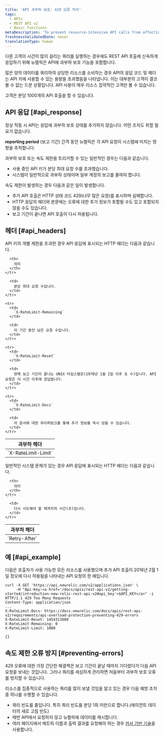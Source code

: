 ```yaml
---
title: 'API 과부하 보호: 429 오류 처리'
tags:
  - APIs
  - REST API v2
  - Basic functions
metaDescription: 'To prevent resource-intensive API calls from affecting other customers'' API calls, New Relic''s REST API includes overload protection.'
freshnessValidatedDate: never
translationType: human
---
```


다른 고객이 시간이 많이 걸리는 쿼리를 실행하는 경우에도 REST API 호출에 신속하게 응답하기 위해 뉴렐릭은 API에 과부하 보호 기능을 포함합니다.

많은 양의 데이터를 쿼리하여 상당한 리소스를 소비하는 경우 API의 응답 코드 및 헤더는 API 키에 사용할 수 있는 용량을 초과했음을 나타냅니다. 이는 대부분의 고객이 결코 볼 수 없는 드문 상황입니다. API 사용이 매우 리소스 집약적인 고객만 볼 수 있습니다.

고객은 분당 1000개의 API 호출을 할 수 있습니다.

## API 응답 [#api_response]

정상 작동 시 API는 응답에 과부하 보호 상태를 추가하지 않습니다. 어떤 조치도 취할 필요가 없습니다.

<DNT>**reporting period**</DNT> (보고 기간) 간격 동안 뉴렐릭은 각 API 요청이 시스템에 미치는 영향을 추적합니다.

과부하 보호 또는 속도 제한을 트리거할 수 있는 일반적인 경우는 다음과 같습니다.

* 사용 중인 API 키가 분당 최대 요청 수를 초과했습니다.
* 시스템이 일반적으로 과부하 상태이며 일부 계정의 보고를 줄여야 합니다.

속도 제한이 발생하는 경우 다음과 같은 일이 발생합니다.

* 추가 API 호출은 HTTP 상태 코드 429(너무 많은 요청)를 표시하며 실패합니다.
* HTTP 응답의 헤더와 본문에는 오류에 대한 추가 정보가 포함될 수도 있고 포함되지 않을 수도 있습니다.
* 보고 기간이 끝나면 API 호출이 다시 허용됩니다.

## 헤더 [#api_headers]

API 키의 개별 제한을 초과한 경우 API 응답에 표시되는 HTTP 헤더는 다음과 같습니다.

<table>
  <thead>
    <tr>
      <th>
        과부하 헤더
      </th>

      <th>
        의미
      </th>
    </tr>
  </thead>

  <tbody>
    <tr>
      <td>
        `X-RateLimit-Limit`
      </td>

      <td>
        분당 최대 요청 수입니다.
      </td>
    </tr>

    <tr>
      <td>
        `X-RateLimit-Remaining`
      </td>

      <td>
        이 기간 동안 남은 요청 수입니다.
      </td>
    </tr>

    <tr>
      <td>
        `X-RateLimit-Reset`
      </td>

      <td>
        현재 보고 기간이 끝나는 UNIX 타임스탬프(1970년 1월 1일 이후 초 수)입니다. API 요청은 이 시간 이후에 응답됩니다.
      </td>
    </tr>

    <tr>
      <td>
        `X-RateLimit-Docs`
      </td>

      <td>
        이 문서에 대한 하이퍼링크를 통해 추가 정보를 즉시 얻을 수 있습니다.
      </td>
    </tr>
  </tbody>
</table>

일반적인 시스템 문제가 있는 경우 API 응답에 표시되는 HTTP 헤더는 다음과 같습니다.

<table>
  <thead>
    <tr>
      <th style={{ width: "400px" }}>
        과부하 헤더
      </th>

      <th>
        의미
      </th>
    </tr>
  </thead>

  <tbody>
    <tr>
      <td id="overload-reset">
        `Retry-After`
      </td>

      <td>
        다시 시도해야 할 때까지의 시간(초)입니다.
      </td>
    </tr>
  </tbody>
</table>

## 예 [#api_example]

다음은 호출자가 사용 가능한 모든 리소스를 사용했으며 추가 API 호출이 2016년 2월 1일 정오에 다시 허용됨을 나타내는 API 요청의 한 예입니다.

```
curl -X GET 'https://api.newrelic.com/v2/applications.json' \
     -H "Api-Key:<a href='/docs/apis/rest-api-v2/getting-started/introduction-new-relic-rest-api-v2#api_key'>$API_KEY</a>" -i
HTTP/1.1 429 Too Many Requests
Content-Type: application/json
...
X-RateLimit-Docs: https://docs.newrelic.com/docs/apis/rest-api-v2/requirements/api-overload-protection-preventing-429-errors
X-RateLimit-Reset: 1454313600
X-RateLimit-Remaining: 0
X-RateLimit-Limit: 1000

{}
```

## 속도 제한 오류 방지 [#preventing-errors]

429 오류에 대한 가장 간단한 해결책은 보고 기간이 끝날 때까지 기다렸다가 다음 API 요청을 보내는 것입니다. 그러나 쿼리를 세심하게 관리하면 처음부터 과부하 보호 오류를 방지할 수 있습니다.

리소스를 집중적으로 사용하는 쿼리를 많이 보낼 것임을 알고 있는 경우 다음 예방 조치 중 하나를 수행할 수 있습니다.

* 쿼리 빈도를 줄입니다. 특히 쿼리 빈도를 분당 1회 미만으로 합니다.(에이전트 데이터의 새로 고침 빈도)
* 매번 API에서 요청하지 않고 뉴렐릭에 데이터를 캐시합니다.
* 여러 페이지에서 메트릭 이름과 출력 결과를 요청해야 하는 경우 [커서 기반 기술](/docs/apis/rest-api-v2/requirements/pagination-api-output#metric_name_cursor_paging)을 사용합니다.
